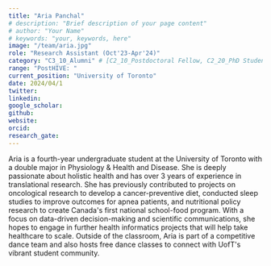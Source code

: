 ```yaml
---
title: "Aria Panchal"
# description: "Brief description of your page content"
# author: "Your Name"
# keywords: "your, keywords, here"
image: "/team/aria.jpg"
role: "Research Assistant (Oct'23-Apr'24)"
category: "C3_10_Alumni" # [C2_10_Postdoctoral Fellow, C2_20_PhD Student, C2_30_MSc Student, C2_40_Intern, C2_50_Research Assistant, C2_60_Summer Student]
range: "PostHIVE: "
current_position: "University of Toronto"
date: 2024/04/1
twitter:
linkedin: 
google_scholar: 
github:
website: 
orcid: 
research_gate:
---
```


Aria is a fourth-year undergraduate student at the University of Toronto with a double major in Physiology & Health and Disease. She is deeply passionate about holistic health and has over 3 years of experience in translational research. She has previously contributed to projects on oncological research to develop a cancer-preventive diet, conducted sleep studies to improve outcomes for apnea patients, and nutritional policy research to create Canada's first national school-food program. With a focus on data-driven decision-making and scientific communications, she hopes to engage in further health informatics projects that will help take healthcare to scale. Outside of the classroom, Aria is part of a competitive dance team and also hosts free dance classes to connect with UofT's vibrant student community. 
